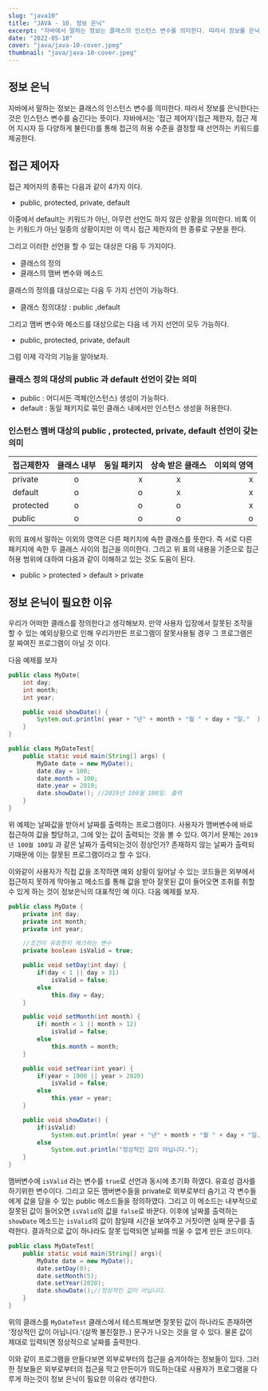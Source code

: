```yaml
---
slug: "java10"
title: "JAVA - 10. 정보 은닉"
excerpt: "자바에서 말하는 정보는 클래스의 인스턴스 변수를 의미한다. 따라서 정보를 은닉한다는 것은 인스턴스 변수를 숨긴다는 뜻이다. 자바에서는 '접근 제어자'(접근 제한자, 접근 제어 지시자 등 다양하게 불린다)를 통해 접근의 허용 수준을 결정할 때 선언하는 키워드를 제공한다."
date: "2022-05-10"
cover: "java/java-10-cover.jpeg"
thumbnail: "java/java-10-cover.jpeg"
---
```


## 정보 은닉

자바에서 말하는 정보는 클래스의 인스턴스 변수를 의미한다. 따라서 정보를 은닉한다는 것은 인스턴스 변수를 숨긴다는 뜻이다. 자바에서는 '접근 제어자'(접근 제한자, 접근 제어 지시자 등 다양하게 불린다)를 통해 접근의 허용 수준을 결정할 때 선언하는 키워드를 제공한다.<!-- more -->

## 접근 제어자

접근 제어자의 종류는 다음과 같이 4가지 이다.

- public, protected, private, default

이중에서 default는 키워드가 아닌, 아무런 선언도 하지 않은 상황을 의미한다. 비록 이는 키워드가 아닌 일종의 상황이지만 이 역시 접근 제한자의 한 종류로 구분을 한다.

그리고 이러한 선언을 할 수 있는 대상은 다음 두 가지이다.

- 클래스의 정의
- 클래스의 맴버 변수와 메소드

클래스의 정의를 대상으로는 다음 두 가지 선언이 가능하다.

- 클래스 정의대상 : public ,default

그리고 맴버 변수와 메소드를 대상으로는 다음 네 가지 선언이 모두 가능하다.

- public, protected, private, default

그럼 이제 각각의 기능을 알아보자.

### 클래스 정의 대상의 public 과 default 선언이 갖는 의미

- public : 어디서든 객체(인스턴스) 생성이 가능하다.
- default : 동일 패키지로 묶인 클래스 내에서만 인스턴스 생성을 허용한다.

### 인스턴스 멤버 대상의 public , protected, private, default 선언이 갖는 의미

| 접근제한자 | 클래스 내부 | 동일 패키지 | 상속 받은 클래스 | 이외의 영역 |
| ---------- | :---------: | ----------: | :--------------: | ----------: |
| private    |      o      |           x |        x         |           x |
| default    |      o      |           o |        x         |           x |
| protected  |      o      |           o |        o         |           x |
| public     |      o      |           o |        o         |           o |

위의 표에서 말하는 이외의 영역은 다른 패키지에 속한 클래스를 뜻한다. 즉 서로 다른 패키지에 속한 두 클래스 사이의 접근을 의미한다. 그리고 위 표의 내용을 기준으로 접근 허용 범위에 대하여 다음과 같이 이해하고 있는 것도 도움이 된다.

- public > protected > default > private

## 정보 은닉이 필요한 이유

우리가 어떠한 클래스를 정의한다고 생각해보자. 만약 사용자 입장에서 잘못된 조작을 할 수 있는 예외상황으로 인해 우리가만든 프로그램이 잘못사용될 경우 그 프로그램은 잘 짜여진 프로그램이 아닐 것 이다.

다음 예제를 보자

```java
public class MyDate{
    int day;
    int month;
    int year;

    public void showDate() {
		System.out.println( year + "년" + month + "월 " + day + "일."  );
	}
}

public class MyDateTest{
    public static void main(String[] args) {
		MyDate date = new MyDate();
		date.day = 100;
		date.month = 100;
		date.year = 2019;
		date.showDate(); //2019년 100월 100일. 출력
	}
}
```

위 예제는 날짜값을 받아서 날짜를 출력하는 프로그램이다. 사용자가 맴버변수에 바로 접근하여 값을 할당하고, 그에 맞는 값이 출력되는 것을 볼 수 있다. 여기서 문제는 `2019년 100월 100일` 과 같은 날짜가 출력되는것이 정상인가? 존재하지 않는 날짜가 출력되기때문에 이는 잘못된 프로그램이라고 할 수 있다.

이와같이 사용자가 직접 값을 조작하면 예외 상황이 일어날 수 있는 코드들은 외부에서 접근하지 못하게 막아놓고 메소드를 통해 값을 받아 잘못된 값이 들어오면 조취를 취할 수 있게 하는 것이 정보은닉의 대표적인 예 이다. 다음 예제를 보자.

```java
public class MyDate {
    private int day;
    private int month;
    private int year;

    //조건이 유효한지 체크하는 변수
    private boolean isValid = true;

    public void setDay(int day) {
        if(day < 1 || day > 31)
            isValid = false;
        else
            this.day = day;
    }

    public void setMonth(int month) {
        if( month < 1 || month > 12)
            isValid = false;
        else
            this.month = month;
    }

    public void setYear(int year) {
        if(year < 1900 || year > 2020)
            isValid = false;
        else
            this.year = year;
    }

    public void showDate() {
        if(isValid)
            System.out.println( year + "년" + month + "월 " + day + "일."  );
        else
            System.out.println("정상적인 값이 아닙니다.");
    }
}
```

맴버변수에 `isValid` 라는 변수를 `true`로 선언과 동시에 초기화 하였다. 유효성 검사를 하기위한 변수이다. 그리고 모든 맴버변수들을 private로 외부로부터 숨기고 각 변수들에게 값을 담을 수 있는 public 메소드들을 정의하였다. 그리고 이 메소드는 내부적으로 잘못된 값이 들어오면 `isValid`의 값을 `false`로 바꾼다. 이후에 날짜를 출력하는 `showDate` 메소드는 `isValid`의 값이 참일때 시간을 보여주고 거짓이면 실패 문구를 출력한다. 결과적으로 값이 하나라도 잘못 입력되면 날짜를 띄울 수 없게 만든 코드이다.

```java
public class MyDateTest{
    public static void main(String[] args){
        MyDate date = new MyDate();
    	date.setDay(0);
    	date.setMonth(5);
    	date.setYear(2020);
    	date.showDate();//정상적인 값이 아닙니다.
    }
}
```

위의 클래스를 `MyDateTest` 클래스에서 테스트해보면 잘못된 값이 하나라도 존재하면 '정상적인 값이 아닙니다.'(살짝 불친절한..) 문구가 나오는 것을 알 수 있다. 물론 값이 제대로 입력되면 정상적으로 날짜를 출력한다.

이와 같이 프로그램을 만들다보면 외부로부터의 접근을 숨겨야하는 정보들이 있다. 그러한 정보들은 외부로부터의 접근을 막고 만든이가 의도하는대로 사용자가 프로그램을 다루게 하는것이 정보 은닉이 필요한 이유라 생각한다.
